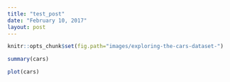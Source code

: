 ```yaml
---
title: "test_post"
date: "February 10, 2017"
layout: post
---
```


```r
knitr::opts_chunk$set(fig.path="images/exploring-the-cars-dataset-")
```

```r
summary(cars)
```

```r
plot(cars)
```